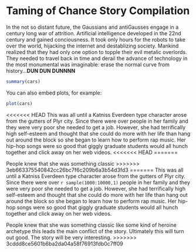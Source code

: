 Taming of Chance Story Compilation
========================================================

In the not so distant future, the Gaussians and antiGausses engage in a century long war of attrition. Artificial intelligence developed in the 22nd century and gained conciousness. It took only hours for the robots to take over the world, hijacking the internet and destablizing society. Mankind realized that they had only one option to topple their evil metalic overlords. They needed to travel back in time and derail the advance of technology in the most monumental was imaginable: erase the normal curve from history...**DUN DUN DUNNNN**

```r
summary(cars)
```

You can also embed plots, for example:

```r
plot(cars)
```

<<<<<<< HEAD
This was all until a Katniss Everdeen type character arose from the gutters of Plyr city. Since there were over \Sexpr{sample(1000:10000,1)} people in her family and they were very poor she needed to get a job. However, she had terrifically high self-esteem and thought that she could do more with her life than hang out around the block so she began to learn how to perform rap music. Her hip-hop songs were so good that giggly graduate students would all hunch together and click away on her web videos.
<<<<<<< HEAD
=======

People knew that she was something classic
>>>>>>> 3eb663375540842cc26bc7f6c209b6a3b54d3fd3
=======
This was all until a Katniss Everdeen type character arose from the gutters of Plyr city. Since there were over `r sample(1000:10000,1)` people in her family and they were very poor she needed to get a job. However, she had terrifically high self-esteem and thought that she could do more with her life than hang out around the block so she began to learn how to perform rap music. Her hip-hop songs were so good that giggly graduate students would all hunch together and click away on her web videos.

People knew that she was something classic like some kind of heroine archetype this leads the main conflict of the story. Ultimately this will turn out good. The story will be very interesting.
>>>>>>> 3cddd8ce5601b6ba2da04a58f76913fdb0c7ff09
